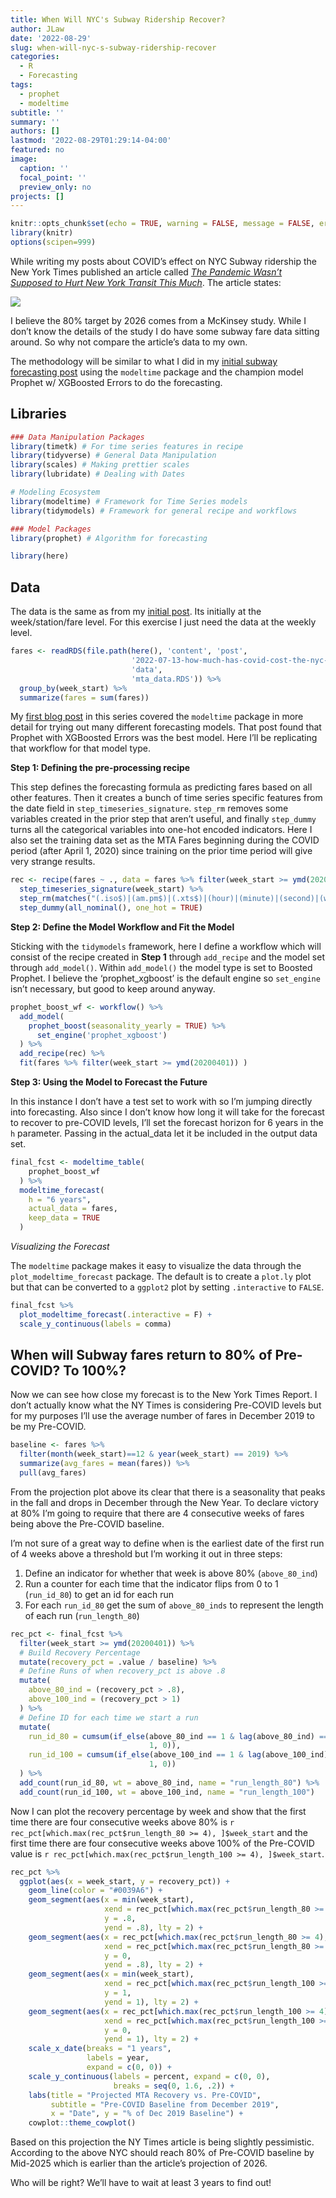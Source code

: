 ```yaml
---
title: When Will NYC's Subway Ridership Recover?
author: JLaw
date: '2022-08-29'
slug: when-will-nyc-s-subway-ridership-recover
categories:
  - R
  - Forecasting
tags:
  - prophet
  - modeltime
subtitle: ''
summary: ''
authors: []
lastmod: '2022-08-29T01:29:14-04:00'
featured: no
image:
  caption: ''
  focal_point: ''
  preview_only: no
projects: []
---
```


```r
knitr::opts_chunk$set(echo = TRUE, warning = FALSE, message = FALSE, error = FALSE)
library(knitr)
options(scipen=999)
```

While writing my posts about COVID's effect on NYC Subway ridership the New York Times published an article called [*The Pandemic Wasn’t Supposed to Hurt New York Transit This Much*](https://www.nytimes.com/2022/08/15/nyregion/mta-nyc-budget.html).  The article states:

![](nytimes.PNG)

I believe the 80% target by 2026 comes from a McKinsey study.  While I don't know the details of the study I do have some subway fare data sitting around.  So why not compare the article's data to my own.

The methodology will be similar to what I did in my [initial subway forecasting post](https://jlaw.netlify.app/2022/07/13/how-much-has-covid-cost-the-nyc-subway-system-in-lost-fares/) using the `modeltime` package and the champion model Prophet w/ XGBoosted Errors to do the forecasting.

## Libraries
```r
### Data Manipulation Packages
library(timetk) # For time series features in recipe
library(tidyverse) # General Data Manipulation
library(scales) # Making prettier scales
library(lubridate) # Dealing with Dates

# Modeling Ecosystem
library(modeltime) # Framework for Time Series models
library(tidymodels) # Framework for general recipe and workflows

### Model Packages
library(prophet) # Algorithm for forecasting

```

```r
library(here)
```

## Data

The data is the same as from my [initial post](https://jlaw.netlify.app/2022/07/13/how-much-has-covid-cost-the-nyc-subway-system-in-lost-fares/).  Its initially at the week/station/fare level.  For this exercise I just need the data at the weekly level.

```r
fares <- readRDS(file.path(here(), 'content', 'post', 
                           '2022-07-13-how-much-has-covid-cost-the-nyc-subway-system-in-lost-fares', 
                           'data',
                           'mta_data.RDS')) %>% 
  group_by(week_start) %>% 
  summarize(fares = sum(fares))
```

My [first blog post](https://jlaw.netlify.app/2022/07/13/how-much-has-covid-cost-the-nyc-subway-system-in-lost-fares/) in this series covered the `modeltime` package in more detail for trying out many different forecasting models.  That post found that Prophet with XGBoosted Errors was the best model.  Here I'll be replicating that workflow for that model type.

**Step 1: Defining the pre-processing recipe**

This step defines the forecasting formula as predicting fares based on all other features. Then it creates a bunch of time series specific features from the date field in `step_timeseries_signature`.  `step_rm` removes some variables created in the prior step that aren't useful, and finally `step_dummy` turns all the categorical variables into one-hot encoded indicators.  Here I also set the training data set as the MTA Fares beginning during the COVID period (after April 1, 2020) since training on the prior time period will give very strange results.

```r
rec <- recipe(fares ~ ., data = fares %>% filter(week_start >= ymd(20200401))) %>%
  step_timeseries_signature(week_start) %>% 
  step_rm(matches("(.iso$)|(am.pm$)|(.xts$)|(hour)|(minute)|(second)|(wday)")) %>% 
  step_dummy(all_nominal(), one_hot = TRUE)
```

**Step 2: Define the Model Workflow and Fit the Model**

Sticking with the `tidymodels` framework, here I define a workflow which will consist of the recipe created in **Step 1** through `add_recipe` and the model set through `add_model()`.  Within `add_model()` the model type is set to Boosted Prophet.  I believe the 'prophet_xgboost' is the default engine so `set_engine` isn't necessary, but good to keep around anyway.

```r
prophet_boost_wf <- workflow() %>%
  add_model(
    prophet_boost(seasonality_yearly = TRUE) %>%
      set_engine('prophet_xgboost')
  ) %>% 
  add_recipe(rec) %>%
  fit(fares %>% filter(week_start >= ymd(20200401)) )
```


**Step 3: Using the Model to Forecast the Future**

In this instance I don't have a test set to work with so I'm jumping directly into forecasting.  Also since I don't know how long it will take for the forecast to recover to pre-COVID levels, I'll set the forecast horizon for 6 years in the `h` parameter. Passing in the actual_data let it be included in the output data set.

```r
final_fcst <- modeltime_table(
    prophet_boost_wf
  ) %>% 
  modeltime_forecast(
    h = "6 years",
    actual_data = fares,
    keep_data = TRUE
  )
```

*Visualizing the Forecast*

The `modeltime` package makes it easy to visualize the data through the `plot_modeltime_forecast` package.  The default is to create a `plot.ly` plot but that can be converted to a `ggplot2` plot by setting `.interactive` to `FALSE`.

```r
final_fcst %>% 
  plot_modeltime_forecast(.interactive = F) + 
  scale_y_continuous(labels = comma)
```

## When will Subway fares return to 80% of Pre-COVID? To 100%?

Now we can see how close my forecast is to the New York Times Report.  I don't actually know what the NY Times is considering Pre-COVID levels but for my purposes I'll use the average number of fares in December 2019 to be my Pre-COVID. 

```r
baseline <- fares %>% 
  filter(month(week_start)==12 & year(week_start) == 2019) %>% 
  summarize(avg_fares = mean(fares)) %>% 
  pull(avg_fares)
```

From the projection plot above its clear that there is a seasonality that peaks in the fall and drops in December through the New Year.  To declare victory at 80% I'm going to require that there are 4 consecutive weeks of fares being above the Pre-COVID baseline.

I'm not sure of a great way to define when is the earliest date of the first run of 4 weeks above a threshold but I'm working it out in three steps:

1. Define an indicator for whether that week is above 80% (`above_80_ind`)
2. Run a counter for each time that the indicator flips from 0 to 1 (`run_id_80`) to get an id for each run
3. For each `run_id_80` get the sum of `above_80_inds` to represent the length of each run (`run_length_80`)

```r
rec_pct <- final_fcst %>% 
  filter(week_start >= ymd(20200401)) %>% 
  # Build Recovery Percentage
  mutate(recovery_pct = .value / baseline) %>%
  # Define Runs of when recovery_pct is above .8
  mutate(
    above_80_ind = (recovery_pct > .8),
    above_100_ind = (recovery_pct > 1)
  ) %>% 
  # Define ID for each time we start a run
  mutate(
    run_id_80 = cumsum(if_else(above_80_ind == 1 & lag(above_80_ind) == 0, 
                               1, 0)),
    run_id_100 = cumsum(if_else(above_100_ind == 1 & lag(above_100_ind) == 0, 
                               1, 0))
  ) %>% 
  add_count(run_id_80, wt = above_80_ind, name = "run_length_80") %>%
  add_count(run_id_100, wt = above_100_ind, name = "run_length_100")
```

Now I can plot the recovery percentage by week and show that the first time there are four consecutive weeks above 80% is `r rec_pct[which.max(rec_pct$run_length_80 >= 4), ]$week_start` and the first time there are four consecutive weeks above 100% of the Pre-COVID value is `r rec_pct[which.max(rec_pct$run_length_100 >= 4), ]$week_start`.

```r
rec_pct %>% 
  ggplot(aes(x = week_start, y = recovery_pct)) + 
    geom_line(color = "#0039A6") + 
    geom_segment(aes(x = min(week_start), 
                     xend = rec_pct[which.max(rec_pct$run_length_80 >= 4), ]$week_start,
                     y = .8,
                     yend = .8), lty = 2) + 
    geom_segment(aes(x = rec_pct[which.max(rec_pct$run_length_80 >= 4), ]$week_start,
                     xend = rec_pct[which.max(rec_pct$run_length_80 >= 4), ]$week_start,
                     y = 0,
                     yend = .8), lty = 2) + 
    geom_segment(aes(x = min(week_start), 
                     xend = rec_pct[which.max(rec_pct$run_length_100 >= 4), ]$week_start,
                     y = 1,
                     yend = 1), lty = 2) + 
    geom_segment(aes(x = rec_pct[which.max(rec_pct$run_length_100 >= 4), ]$week_start,
                     xend = rec_pct[which.max(rec_pct$run_length_100 >= 4), ]$week_start,
                     y = 0,
                     yend = 1), lty = 2) + 
    scale_x_date(breaks = "1 years",
                 labels = year,
                 expand = c(0, 0)) + 
    scale_y_continuous(labels = percent, expand = c(0, 0),
                       breaks = seq(0, 1.6, .2)) + 
    labs(title = "Projected MTA Recovery vs. Pre-COVID",
         subtitle = "Pre-COVID Baseline from December 2019", 
         x = "Date", y = "% of Dec 2019 Baseline") + 
    cowplot::theme_cowplot()

```
Based on this projection the NY Times article is being slightly pessimistic.  According to the above NYC should reach 80% of Pre-COVID baseline by Mid-2025 which is earlier than the article's projection of 2026.

Who will be right?  We'll have to wait at least 3 years to find out!